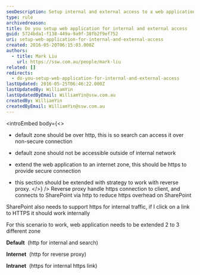 ```yaml
---
seoDescription: Setup internal and external access to a web application with default HTTP, secure HTTPS, and reverse proxy configurations for seamless sharing.
type: rule
archivedreason:
title: Do you setup web application for internal and external access
guid: 5724bda1-f138-449a-9a9f-38fb2f9ef752
uri: setup-web-application-for-internal-and-external-access
created: 2016-05-20T06:15:03.000Z
authors:
  - title: Mark Liu
    url: https://ssw.com.au/people/mark-liu
related: []
redirects:
  - do-you-setup-web-application-for-internal-and-external-access
lastUpdated: 2016-05-25T06:46:22.000Z
lastUpdatedBy: WilliamYin
lastUpdatedByEmail: WilliamYin@ssw.com.au
createdBy: WilliamYin
createdByEmail: WilliamYin@ssw.com.au
---
```


<introEmbed
  body={<>
- default zone should be over http, this is so search can access it over non-secure connection
- default zone should not be accessible outside of internal network
- extend the web application to an internet zone, this should be https to provide secure connection

- this section should be extended with strategy to work with reverse proxy.
  </>}
/>
Reverse proxy handle https connection to client, and connects to SharePoint via http to reduce https overhead on SharePoint

SharePoint also needs to support https for internal traffic, if I click on a link to HTTPS it should work internally

For this scenario to work, web application needs to be extended 2 to 3 different zone

**Default**  (http for internal and search)

**Internet**  (http for reverse proxy)

**Intranet**  (https for internal https link)
